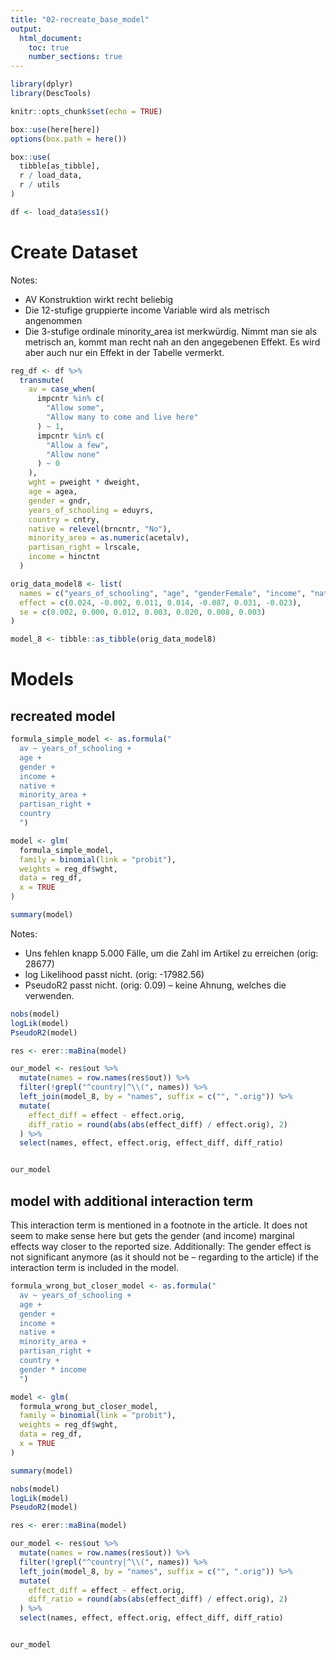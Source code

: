 ```yaml
---
title: "02-recreate_base_model"
output:
  html_document:
    toc: true
    number_sections: true
---
```


```r

library(dplyr)
library(DescTools)

knitr::opts_chunk$set(echo = TRUE)

box::use(here[here])
options(box.path = here())

box::use(
  tibble[as_tibble],
  r / load_data,
  r / utils
)
```

```r
df <- load_data$ess1()
```


# Create Dataset

Notes:

- AV Konstruktion wirkt recht beliebig
- Die 12-stufige gruppierte income Variable wird als metrisch angenommen
- Die 3-stufige ordinale minority_area ist merkwürdig. Nimmt man sie als metrisch an, kommt man recht nah an den angegebenen Effekt. Es wird aber auch nur ein Effekt in der Tabelle vermerkt.

```r
reg_df <- df %>%
  transmute(
    av = case_when(
      impcntr %in% c(
        "Allow some",
        "Allow many to come and live here"
      ) ~ 1,
      impcntr %in% c(
        "Allow a few",
        "Allow none"
      ) ~ 0
    ),
    wght = pweight * dweight,
    age = agea,
    gender = gndr,
    years_of_schooling = eduyrs,
    country = cntry,
    native = relevel(brncntr, "No"),
    minority_area = as.numeric(acetalv),
    partisan_right = lrscale,
    income = hinctnt
  )
```

```r

orig_data_model8 <- list(
  names = c("years_of_schooling", "age", "genderFemale", "income", "nativeYes", "minority_area", "partisan_right"),
  effect = c(0.024, -0.002, 0.011, 0.014, -0.087, 0.031, -0.023),
  se = c(0.002, 0.000, 0.012, 0.003, 0.020, 0.008, 0.003)
)

model_8 <- tibble::as_tibble(orig_data_model8)
```

# Models
## recreated model

```r
formula_simple_model <- as.formula("
  av ~ years_of_schooling +
  age +
  gender +
  income +
  native +
  minority_area +
  partisan_right +
  country
  ")

model <- glm(
  formula_simple_model,
  family = binomial(link = "probit"),
  weights = reg_df$wght,
  data = reg_df,
  x = TRUE
)
```

```r
summary(model)
```

Notes:

- Uns fehlen knapp 5.000 Fälle, um die Zahl im Artikel zu erreichen (orig: 28677)
- log Likelihood passt nicht. (orig: -17982.56)
- PseudoR2 passt nicht. (orig: 0.09) -- keine Ahnung, welches die verwenden.

```r
nobs(model)
logLik(model)
PseudoR2(model)
```


```r
res <- erer::maBina(model)

our_model <- res$out %>%
  mutate(names = row.names(res$out)) %>%
  filter(!grepl("^country|^\\(", names)) %>%
  left_join(model_8, by = "names", suffix = c("", ".orig")) %>%
  mutate(
    effect_diff = effect - effect.orig,
    diff_ratio = round(abs(abs(effect_diff) / effect.orig), 2)
  ) %>%
  select(names, effect, effect.orig, effect_diff, diff_ratio)


our_model
```

## model with additional interaction term

This interaction term is mentioned in a footnote in the article.
It does not seem to make sense here but gets the gender (and income) marginal effects way closer to the reported size.
Additionally: The gender effect is not significant anymore (as it should not be -- regarding to the article) if the interaction term is included in the model.

```r
formula_wrong_but_closer_model <- as.formula("
  av ~ years_of_schooling +
  age +
  gender +
  income +
  native +
  minority_area +
  partisan_right +
  country +
  gender * income
  ")

model <- glm(
  formula_wrong_but_closer_model,
  family = binomial(link = "probit"),
  weights = reg_df$wght,
  data = reg_df,
  x = TRUE
)

summary(model)
```

```r
nobs(model)
logLik(model)
PseudoR2(model)
```

```r
res <- erer::maBina(model)

our_model <- res$out %>%
  mutate(names = row.names(res$out)) %>%
  filter(!grepl("^country|^\\(", names)) %>%
  left_join(model_8, by = "names", suffix = c("", ".orig")) %>%
  mutate(
    effect_diff = effect - effect.orig,
    diff_ratio = round(abs(abs(effect_diff) / effect.orig), 2)
  ) %>%
  select(names, effect, effect.orig, effect_diff, diff_ratio)


our_model
```

